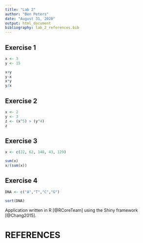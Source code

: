 ```yaml
---
title: "Lab 2"
author: "Ben Peters"
date: "August 31, 2020"
output: html_document
bibliography: lab_2_references.bib
---
```


## Exercise 1
```r
x <- 3
y <- 15

x+y
y-x
x*y
y/x

```

## Exercise 2
```r
x <- 2
y <- 3
z <- (x^5) > (y^4)
z
```

## Exercise 3
```r

x <- c(22, 62, 148, 43, 129)

sum(x)
x/(sum(x))

```

## Exercise 4
```r
DNA <- c("A","T","C","G")

sort(DNA)
```

Application written in R [@RCoreTeam] using the Shiny framework [@Chang2015].

# REFERENCES
